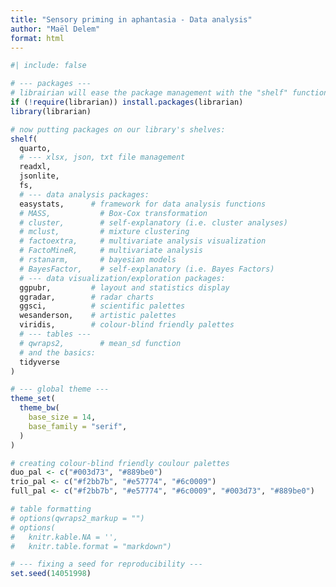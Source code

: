 ```yaml
---
title: "Sensory priming in aphantasia - Data analysis"
author: "Maël Delem"
format: html
---
```


```r
#| include: false

# --- packages ---
# librairian will ease the package management with the "shelf" function
if (!require(librarian)) install.packages(librarian)
library(librarian)

# now putting packages on our library's shelves:
shelf(
  quarto,
  # --- xlsx, json, txt file management
  readxl,
  jsonlite,
  fs,
  # --- data analysis packages:
  easystats,      # framework for data analysis functions
  # MASS,           # Box-Cox transformation
  # cluster,        # self-explanatory (i.e. cluster analyses)
  # mclust,         # mixture clustering
  # factoextra,     # multivariate analysis visualization
  # FactoMineR,     # multivariate analysis
  # rstanarm,       # bayesian models
  # BayesFactor,    # self-explanatory (i.e. Bayes Factors)
  # --- data visualization/exploration packages:
  ggpubr,         # layout and statistics display
  ggradar,        # radar charts
  ggsci,          # scientific palettes
  wesanderson,    # artistic palettes
  viridis,        # colour-blind friendly palettes
  # --- tables ---
  # qwraps2,        # mean_sd function
  # and the basics:
  tidyverse
)

# --- global theme ---
theme_set(
  theme_bw(
    base_size = 14,
    base_family = "serif",
  )
)

# creating colour-blind friendly coulour palettes
duo_pal <- c("#003d73", "#889be0")
trio_pal <- c("#f2bb7b", "#e57774", "#6c0009")
full_pal <- c("#f2bb7b", "#e57774", "#6c0009", "#003d73", "#889be0")

# table formatting
# options(qwraps2_markup = "")
# options(
#   knitr.kable.NA = '',
#   knitr.table.format = "markdown")

# --- fixing a seed for reproducibility ---
set.seed(14051998)
```
